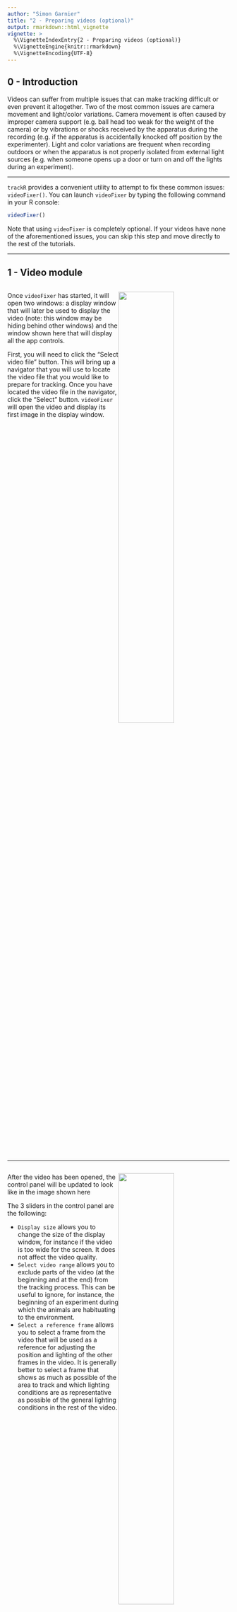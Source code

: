 ```yaml
---
author: "Simon Garnier"
title: "2 - Preparing videos (optional)"
output: rmarkdown::html_vignette
vignette: >
  %\VignetteIndexEntry{2 - Preparing videos (optional)}
  %\VignetteEngine{knitr::rmarkdown}
  %\VignetteEncoding{UTF-8}
---
```


## 0 - Introduction

Videos can suffer from multiple issues that can make tracking difficult or even
prevent it altogether. Two of the most common issues are camera movement and 
light/color variations. Camera movement is often caused by improper camera 
support (e.g. ball head too weak for the weight of the camera) or by vibrations
or shocks received by the apparatus during the recording (e.g. if the apparatus
is accidentally knocked off position by the experimenter). Light and color 
variations are frequent when recording outdoors or when the apparatus is not 
properly isolated from external light sources (e.g. when someone opens up a door
or turn on and off the lights during an experiment). 

--- 

`trackR` provides a convenient utility to attempt to fix these common issues: 
`videoFixer()`. You can launch `videoFixer` by typing the following command in
your R console:

```r
videoFixer()
```

Note that using `videoFixer` is completely optional. If your videos have none of
the aforementioned issues, you can skip this step and move directly to the rest 
of the tutorials. 

--- 

## 1 - Video module

<div style="overflow: hidden;">

<img style="float: right; width: 50%;" src="../man/figures/z2/z2_1.png">

Once `videoFixer` has started, it will open two windows: a display window that 
will later be used to display the video (note: this window may be hiding behind 
other windows) and the window shown here that will display all the app controls.

First, you will need to click the "Select video file" button. This will bring up
a navigator that you will use to locate the video file that you would like to 
prepare for tracking. Once you have located the video file in the navigator, 
click the "Select" button. `videoFixer` will open the video and display its 
first image in the display window. 

</div>

---

<div style="overflow: hidden;">

<img style="float: right; width: 50%;" src="../man/figures/z2/z2_2.png">

After the video has been opened, the control panel will be updated to look like 
in the image shown here 

The 3 sliders in the control panel are the following:

+ `Display size` allows you to change the size of the display window, for 
instance if the video is too wide for the screen. It does not affect the video 
quality. 
+ `Select video range` allows you to exclude parts of the video (at the beginning 
and at the end) from the tracking process. This can be useful to ignore, for 
instance, the beginning of an experiment during which the animals are 
habituating to the environment. 
+ `Select a reference frame` allows you to select a frame from the video that 
will be used as a reference for adjusting the position and lighting of the 
other frames in the video. It is generally better to select a frame that shows 
as much as possible of the area to track and which lighting conditions are as 
representative as possible of the general lighting conditions in the rest of the
video. 

</div>

---

## 2 - Fixing module

<div style="overflow: hidden;">

<img style="float: right; width: 50%;" src="../man/figures/z2/z2_3.png">

After you have set the 3 aforementioned sliders to the desired values, click on 
the tab marked "2" on the right side of the control panel window. This will load 
the "Fixing module" that looks like the image shown here. 

In this module, you can decide what you would like `videoFixer` to fix. If your
video has lighting issues, turn the "Adjust lighting to match the reference
image" switch on. If your video has issues with camera movement, turn the 
"Correct camera shift to match the reference image" switch on. 

Once this is done, click the "Export video" button. This will open a navigator 
that will allow you indicate where to save the corrected video. After indicating 
the name of the new video file, click the "Save video as..." button and 
`videoFixer` will start processing the video and attempt to correct its lighting
and/or camera movement issue. 

</div>

---

Once `videoFixer` has finished processing the video and you have checked the 
result, you can proceed to the rest of the tutorials. 

+ [3 - Tracking videos](https://swarm-lab.github.io/trackR/articles/z3_trackR.html)
+ [4 - Inspect and fix tracking results](https://swarm-lab.github.io/trackR/articles/z4_trackFixer.html)
